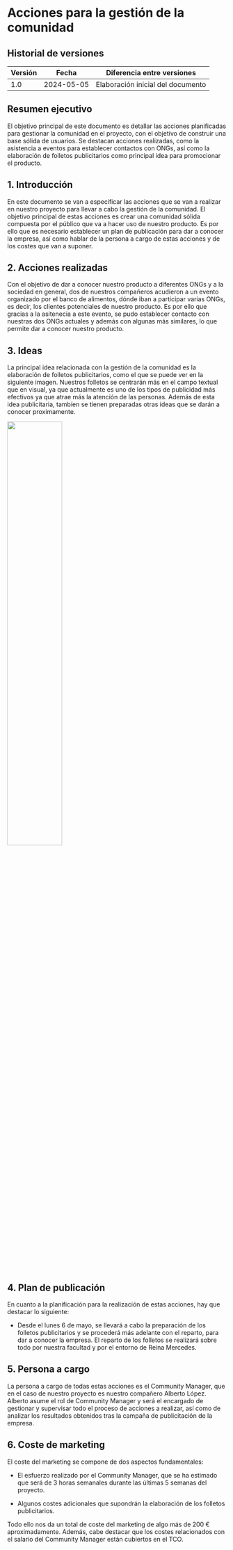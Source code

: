 # Acciones para la gestión de la comunidad

## Historial de versiones

| Versión | Fecha      | Diferencia entre versiones                                                                                                                                                                                 |
| ------- | ---------- | ---------------------------------------------------------------------------------------------------------------------------------------------------------------------------------------------------------- |
| 1.0     | 2024-05-05| Elaboración inicial del documento                                                                               |

## Resumen ejecutivo 

El objetivo principal de este documento es detallar las acciones  planificadas para gestionar la comunidad en el proyecto, con el objetivo de construir una base sólida de usuarios. Se destacan acciones realizadas, como la asistencia a eventos para establecer contactos con ONGs, así como la elaboración de folletos publicitarios como principal idea para promocionar el producto.

## 1. Introducción

En este documento se van a especificar las acciones que se van a realizar en nuestro proyecto para llevar a cabo la gestión de la comunidad. El objetivo principal de estas acciones es crear una comunidad sólida compuesta por el público que va a hacer uso de nuestro producto. Es por ello que es necesario establecer un plan de publicación para dar a conocer la empresa, así como hablar de la persona a cargo de estas acciones y de los costes que van a suponer.

## 2. Acciones realizadas

Con el objetivo de dar a conocer nuestro producto a diferentes ONGs y a la sociedad en general, dos de nuestros compañeros acudieron a un evento organizado por el banco de alimentos, dónde iban a participar varias ONGs, es decir, los clientes potenciales de nuestro producto. Es por ello que gracias a la asitenecia a este evento, se pudo establecer contacto con nuestras dos ONGs actuales y además con algunas más similares, lo que permite dar a conocer nuestro producto.

## 3. Ideas

La principal idea relacionada con la gestión de la comunidad es la elaboración de folletos publicitarios, como el que se puede ver en la siguiente imagen. Nuestros folletos se centrarán más en el campo textual que en visual, ya que actualmente es uno de los tipos de publicidad más efectivos ya que atrae más la atención de las personas. Además de esta idea publicitaria, tambíen se tienen preparadas otras ideas que se darán a conocer proximamente.

<img src="/img/marketing/folleto.png" height="50%"/>

## 4. Plan de publicación

En cuanto a la planificación para la realización de estas acciones, hay que destacar lo siguiente:

- Desde el lunes 6 de mayo, se llevará a cabo la preparación de los folletos publicitarios y se procederá más adelante con el reparto, para dar a conocer la empresa. El reparto de los folletos se realizará sobre todo por nuestra facultad y por el entorno de Reina Mercedes.

## 5. Persona a cargo

La persona a cargo de todas estas acciones es el Community Manager, que en el caso de nuestro proyecto es nuestro compañero Alberto López. Alberto asume el rol de Community Manager y será el encargado de gestionar y supervisar todo el proceso de acciones a realizar, así como de analizar los resultados obtenidos tras la campaña de publicitación de la empresa.

## 6. Coste de marketing

El coste del marketing se compone de dos aspectos fundamentales:

- El esfuerzo realizado por el Community Manager, que se ha estimado que será de 3 horas semanales durante las últimas 5 semanas del proyecto.

- Algunos costes adicionales que supondrán la elaboración de los folletos publicitarios.

Todo ello nos da un total de coste del marketing de algo más de 200 € aproximadamente. Además, cabe destacar que los costes relacionados con el salario del Community Manager están cubiertos en el TCO.

